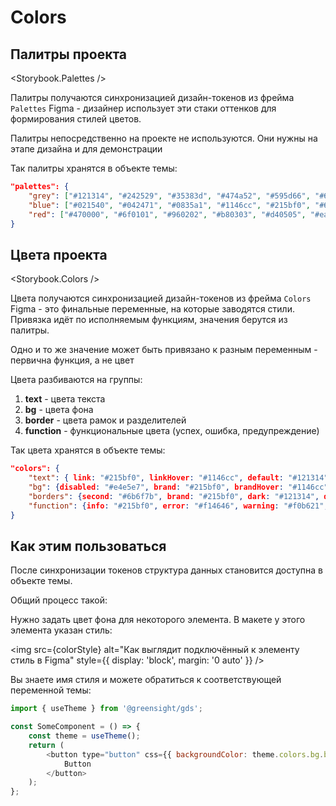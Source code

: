 
<Meta title="Dev | Colors" />

# Colors

## Палитры проекта

<Storybook.Palettes />

Палитры получаются синхронизацией дизайн-токенов из фрейма `Palettes` Figma - дизайнер использует эти стаки оттенков для формирования стилей цветов.

<Note icon="⛔">Палитры непосредственно на проекте не используются. Они нужны на этапе дизайна и для демонстрации</Note>

Так палитры хранятся в объекте темы:

```json
"palettes": {
    "grey": ["#121314", "#242529", "#35383d", "#474a52", "#595d66", "#6b6f7b", "#7e828e", "#9296a0", "#a0a3ac", "#adb0b8", "#bbbdc4", "#c9cbd0", "#d6d8db", "#e4e5e7", "#f1f2f3"],
    "blue": ["#021540", "#042471", "#0835a1", "#1146cc", "#215bf0", "#6391ff", "#90b2ff", "#c2d6ff", "#d9e4ff", "#eff2fa"],
    "red": ["#470000", "#6f0101", "#960202", "#b80303", "#d40505", "#ea1414", "#f14646", "#f57979", "#f5aaaa", "#f2dada"],
}
```

## Цвета проекта

<Storybook.Colors />

Цвета получаются синхронизацией дизайн-токенов из фрейма `Colors` Figma - это финальные переменные, на которые заводятся стили. Привязка идёт по исполняемым функциям, значения берутся из палитры.

<Note icon="☝🏿"> Одно и то же значение может быть привязано к разным переменным - первична функция, а не цвет</Note>

Цвета разбиваются на группы:

1. **text** - цвета текста
1. **bg** - цвета фона
1. **border** - цвета рамок и разделителей
1. **function** - функциональные цвета (успех, ошибка, предупреждение)

Так цвета хранятся в объекте темы:

```json
"colors": {
    "text": { link: "#215bf0", linkHover: "#1146cc", default: "#121314", second: "#6b6f7b", disabled: "#d6d8db" },
    "bg": {disabled: "#e4e5e7", brand: "#215bf0", brandHover: "#1146cc", brandSecond: "#ea1414", brandSecondHover: "#d40505" },
    "borders": {second: "#6b6f7b", brand: "#215bf0", dark: "#121314", disable: "#d6d8db", light: "#e4e5e7" },
    "function": {info: "#215bf0", error: "#f14646", warning: "#f0b621", success: "#4aa253" },
}
```

## Как этим пользоваться

После синхронизации токенов структура данных становится доступна в объекте темы.

Общий процесс такой:

Нужно задать цвет фона для некоторого элемента. В макете у этого элемента указан стиль:

<img
    src={colorStyle}
    alt="Как выглядит подключённый к элементу стиль в Figma"
    style={{ display: 'block', margin: '0 auto' }}
/>

Вы знаете имя стиля и можете обратиться к соответствующей переменной темы:

```js
import { useTheme } from '@greensight/gds';

const SomeComponent = () => {
    const theme = useTheme();
    return (
        <button type="button" css={{ backgroundColor: theme.colors.bg.brand }}>
            Button
        </button>
    );
};
```
